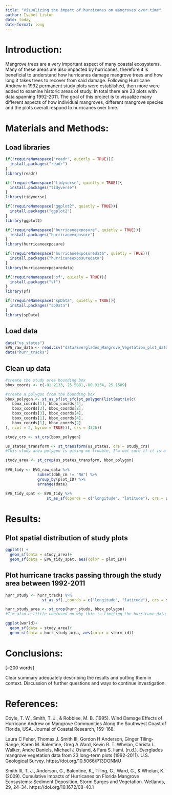```yaml
---
title: "Visualizing the impact of hurricanes on mangroves over time"
author: Isabel Liston
date: today
date-format: long
---
```


# Introduction:

Mangrove trees are a very important aspect of many coastal ecosystems. Many of these areas are also impacted by hurricanes, therefore it is beneficial to understand how hurricanes damage mangrove trees and how long it takes trees to recover from said damage. Following Hurricane Andrew in 1992 permanent study plots were established, then more were added to examine historic areas of study. In total there are 23 plots with data spanning 1992-2011. The goal of this project is to visualize many different aspects of how individual mangroves, different mangrove species and the plots overall respond to hurricanes over time.

# Materials and Methods:

## Load libraries

```r
if(!requireNamespace("readr", quietly = TRUE)){
  install.packages("readr")
}
library(readr)

if(!requireNamespace("tidyverse", quietly = TRUE)){
  install.packages("tidyverse")
}
library(tidyverse)

if(!requireNamespace("ggplot2", quietly = TRUE)){
  install.packages("ggplot2")
}
library(ggplot2)

if(!requireNamespace("hurricaneexposure", quietly = TRUE)){
  install.packages("hurricaneexposure")
}
library(hurricaneexposure)

if(!requireNamespace("hurricaneexposuredata", quietly = TRUE)){
  install.packages("hurricaneexposuredata")
}
library(hurricaneexposuredata)

if(!requireNamespace("sf", quietly = TRUE)){
  install.packages("sf")
}
library(sf)

if(!requireNamespace("spData", quietly = TRUE)){
  install.packages("spData")
}
library(spData)
```

## Load data

```r
data("us_states")
EVG_raw_data <- read.csv("data/Everglades_Mangrove_Vegetation_plot_data.csv")
data("hurr_tracks")
```

## Clean up data

```r
#create the study area bounding box
bbox_coords <- c(-81.2133, 25.5831,-80.9134, 25.1589)

#create a polygon from the bounding box
bbox_polygon <- st_as_sf(st_sfc(st_polygon(list(matrix(c(
   bbox_coords[1], bbox_coords[2],  
   bbox_coords[3], bbox_coords[2],
   bbox_coords[3], bbox_coords[4],  
   bbox_coords[1], bbox_coords[4],
   bbox_coords[1], bbox_coords[2]   
), ncol = 2, byrow = TRUE))), crs = 4326))

study_crs <- st_crs(bbox_polygon)

us_states_transform <- st_transform(us_states, crs = study_crs)
#This study area polygon is giving me trouble, I'm not sure if it is a projection issue or if I should start with a different shapefile?

study_area <- st_crop(us_states_transform, bbox_polygon)
                
EVG_tidy <- EVG_raw_data %>%
              subset(dbh_cm != "NA") %>%
              group_by(plot_ID) %>%
              arrange(date)
              
EVG_tidy_spat <- EVG_tidy %>%
                  st_as_sf(coords = c("longitude", "latitude"), crs = study_crs)
```

# Results:

## Plot spatial distribution of study plots

```r
ggplot() +
  geom_sf(data = study_area)+
  geom_sf(data = EVG_tidy_spat, aes(color = plot_ID)) 
```

## Plot hurricane tracks passing through the study area between 1992-2011

```r
hurr_study <- hurr_tracks %>%
                st_as_sf(.,coords = c("longitude", "latitude"), crs = study_crs)

hurr_study_area <- st_crop(hurr_study, bbox_polygon)
#I'm also a little confused on why this is limiting the hurricane data to a single point?

ggplot(world)+
  geom_sf(data = study_area)+
  geom_sf(data = hurr_study_area, aes(color = storm_id)) 
```

# Conclusions:

\[\~200 words\]

Clear summary adequately describing the results and putting them in context. Discussion of further questions and ways to continue investigation.

# References:

Doyle, T. W., Smith, T. J., & Robblee, M. B. (1995). Wind Damage Effects of Hurricane Andrew on Mangrove Communities Along the Southwest Coast of Florida, USA. Journal of Coastal Research, 159–168.

Laura C Feher, Thomas J. Smith III, Gordon H Anderson, Ginger Tiling-Range, Karen M. Balentine, Greg A Ward, Kevin R. T. Whelan, Christa L. Walker, Andre Daniels, Michael J Osland, & Fara S. Ilami. (n.d.). Everglades mangrove vegetation data from 23 long-term plots (1992-2011). U.S. Geological Survey. https://doi.org/10.5066/P13DONMU

Smith III, T. J., Anderson, G., Balentine, K., Tiling, G., Ward, G., & Whelan, K. (2009). Cumulative Impacts of Hurricanes on Florida Mangrove Ecosystems: Sediment Deposition, Storm Surges and Vegetation. Wetlands, 29, 24–34. https://doi.org/10.1672/08-40.1
